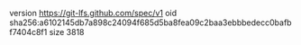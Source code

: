 version https://git-lfs.github.com/spec/v1
oid sha256:a6102145db7a898c24094f685d5ba8fea09c2baa3ebbbedecc0bafbf7404c8f1
size 3818
